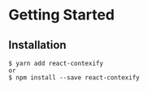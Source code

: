 # Getting Started

## Installation

```
$ yarn add react-contexify
or
$ npm install --save react-contexify
```